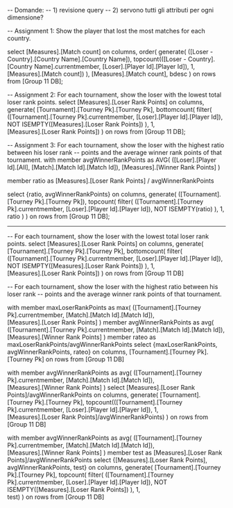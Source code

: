 -- Domande:
-- 1) revisione query
-- 2) servono tutti gli attributi per ogni dimensione?


-- Assignment 1: Show the player that lost the most matches for each country.

select [Measures].[Match count] on columns,
order(
        generate(
            ([Loser - Country].[Country Name].[Country Name]),
            topcount(([Loser - Country].[Country Name].currentmember, [Loser].[Player Id].[Player Id]), 1,  [Measures].[Match count])
            ), 
         [Measures].[Match count],
        bdesc
    ) on rows
from [Group 11 DB];



-- Assignment 2: For each tournament, show the loser with the lowest total loser rank points.
select [Measures].[Loser Rank Points] on columns,
generate(
     [Tournament].[Tourney Pk].[Tourney Pk],
     bottomcount(
		filter(
			([Tournament].[Tourney Pk].currentmember, [Loser].[Player Id].[Player Id]), 
			NOT ISEMPTY([Measures].[Loser Rank Points])
		), 
		1,  
		[Measures].[Loser Rank Points])
)
on rows
from [Group 11 DB];




-- Assignment 3: For each tournament, show the loser with the highest ratio between his loser rank
-- points and the average winner rank points of that tournament.
with member avgWinnerRankPoints as
AVG(
	([Loser].[Player Id].[All], [Match].[Match Id].[Match Id]),
	[Measures].[Winner Rank Points]
)

member ratio as 
	[Measures].[Loser Rank Points] / avgWinnerRankPoints

select {ratio, avgWinnerRankPoints} on columns,
	generate(
		([Tournament].[Tourney Pk].[Tourney Pk]),
		topcount(
			filter(
				([Tournament].[Tourney Pk].currentmember, [Loser].[Player Id].[Player Id]),
				NOT ISEMPTY(ratio)
			),
			1,
			ratio
		)
	) 
on rows
from [Group 11 DB];



---------------------------------------------------------------------------------------------------------------------



-- For each tournament, show the loser with the lowest total loser rank points.
select [Measures].[Loser Rank Points] on columns,
generate(
     [Tournament].[Tourney Pk].[Tourney Pk],
     bottomcount(
		filter(
			([Tournament].[Tourney Pk].currentmember, [Loser].[Player Id].[Player Id]), 
			NOT ISEMPTY([Measures].[Loser Rank Points])
		), 
		1,  
		[Measures].[Loser Rank Points])
)
on rows
from [Group 11 DB]





-- For each tournament, show the loser with the highest ratio between his loser rank
-- points and the average winner rank points of that tournament.

with member maxLoserRankPoints as 
	max(
		([Tournament].[Tourney Pk].currentmember, [Match].[Match Id].[Match Id]),  
		[Measures].[Loser Rank Points]
	)
member avgWinnerRankPoints as 
	avg(
		([Tournament].[Tourney Pk].currentmember, [Match].[Match Id].[Match Id]),  
		[Measures].[Winner Rank Points]
	)
member rateo as maxLoserRankPoints/avgWinnerRankPoints
select {maxLoserRankPoints, avgWinnerRankPoints, rateo} on columns,
[Tournament].[Tourney Pk].[Tourney Pk] on rows
from [Group 11 DB]



with member avgWinnerRankPoints as 
	avg(
		([Tournament].[Tourney Pk].currentmember, [Match].[Match Id].[Match Id]),  
		[Measures].[Winner Rank Points]
	)
select [Measures].[Loser Rank Points]/avgWinnerRankPoints  on columns,
generate(
     [Tournament].[Tourney Pk].[Tourney Pk],
     topcount(([Tournament].[Tourney Pk].currentmember, [Loser].[Player Id].[Player Id]), 
		1,  
		[Measures].[Loser Rank Points]/avgWinnerRankPoints)
)
on rows
from [Group 11 DB]


with member avgWinnerRankPoints as 
	avg(
		([Tournament].[Tourney Pk].currentmember, [Match].[Match Id].[Match Id]),  
		[Measures].[Winner Rank Points]
	)
member test as [Measures].[Loser Rank Points]/avgWinnerRankPoints
select {[Measures].[Loser Rank Points], avgWinnerRankPoints, test} on columns,
generate(
     [Tournament].[Tourney Pk].[Tourney Pk],
     topcount(
		filter(
			([Tournament].[Tourney Pk].currentmember, [Loser].[Player Id].[Player Id]), 
			NOT ISEMPTY([Measures].[Loser Rank Points])
		), 
		1,  
		test)
)
on rows
from [Group 11 DB]
